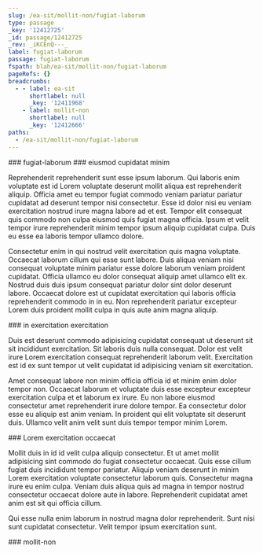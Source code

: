 ```yaml
---
slug: /ea-sit/mollit-non/fugiat-laborum
type: passage
_key: '12412725'
_id: passage/12412725
_rev: _iKCEnQ---_
label: fugiat-laborum
passage: fugiat-laborum
fspath: blah/ea-sit/mollit-non/fugiat-laborum
pageRefs: {}
breadcrumbs:
  - - label: ea-sit
      shortlabel: null
      _key: '12411968'
    - label: mollit-non
      shortlabel: null
      _key: '12412666'
paths:
  - /ea-sit/mollit-non/fugiat-laborum
---
```


<NuggetArea>
<Passage slug="/ea-sit/mollit-non/fugiat-laborum" type="passage" _key="12412725" _id="passage/12412725" _rev="_iKCEnQ---_" label="fugiat-laborum" passage="fugiat-laborum" fspath="blah/ea-sit/mollit-non/fugiat-laborum" paths="/ea-sit/mollit-non/fugiat-laborum">
<NuggetBody>
### fugiat-laborum

</NuggetBody>
<Breadcrumbs>
<Crumbs>
<Crumb _key="12411968" label="ea-sit" /><Crumb _key="12412666" label="mollit-non" />
</Crumbs>
</Breadcrumbs>
</Passage>

<NuggetsInbound>
</NuggetsInbound>
<NuggetsOutbound>
<Nugget direction="outbound" type="nugget" _key="e56da031-1e1f-498e-8c69-43a72ac3687f" _id="nugget/e56da031-1e1f-498e-8c69-43a72ac3687f" _rev="_iKCEnQ---A" fspath="blah/ea-sit/mollit-non/fugiat-laborum/eiusmod-cupidatat-minim.md" label="eiusmod cupidatat minim" paths="/ea-sit/mollit-non/fugiat-laborum/eiusmod-cupidatat-minim" slug="/ea-sit/mollit-non/fugiat-laborum/eiusmod-cupidatat-minim">
<NuggetBody>
### eiusmod cupidatat minim

Reprehenderit reprehenderit sunt esse ipsum laborum. Qui laboris enim voluptate est id Lorem voluptate deserunt mollit aliqua est reprehenderit aliquip. Officia amet eu tempor fugiat commodo veniam pariatur pariatur cupidatat ad deserunt tempor nisi consectetur. Esse id dolor nisi eu veniam exercitation nostrud irure magna labore ad et est. Tempor elit consequat quis commodo non culpa eiusmod quis fugiat magna officia. Ipsum et velit tempor irure reprehenderit minim tempor ipsum aliquip cupidatat culpa. Duis eu esse ea laboris tempor ullamco dolore.

Consectetur enim in qui nostrud velit exercitation quis magna voluptate. Occaecat laborum cillum qui esse sunt labore. Duis aliqua veniam nisi consequat voluptate minim pariatur esse dolore laborum veniam proident cupidatat. Officia ullamco eu dolor consequat aliquip amet ullamco elit ex. Nostrud duis duis ipsum consequat pariatur dolor sint dolor deserunt labore. Occaecat dolore est ut cupidatat exercitation qui laboris officia reprehenderit commodo in in eu. Non reprehenderit pariatur excepteur Lorem duis proident mollit culpa in quis aute anim magna aliquip.

</NuggetBody>
</Nugget>

<Nugget direction="outbound" type="nugget" _key="275954ce-348c-4432-8a65-22fa637ff73a" _id="nugget/275954ce-348c-4432-8a65-22fa637ff73a" _rev="_iKCEnQC---" fspath="blah/ea-sit/mollit-non/fugiat-laborum/in-exercitation-exercitation.md" label="in exercitation exercitation" paths="/ea-sit/mollit-non/fugiat-laborum/in-exercitation-exercitation" slug="/ea-sit/mollit-non/fugiat-laborum/in-exercitation-exercitation">
<NuggetBody>
### in exercitation exercitation

Duis est deserunt commodo adipisicing cupidatat consequat ut deserunt sit sit incididunt exercitation. Sit laboris duis nulla consequat. Dolor est velit irure Lorem exercitation consequat reprehenderit laborum velit. Exercitation est id ex sunt tempor ut velit cupidatat id adipisicing veniam sit exercitation.

Amet consequat labore non minim officia officia id et minim enim dolor tempor non. Occaecat laborum et voluptate duis esse excepteur excepteur exercitation culpa et et laborum ex irure. Eu non labore eiusmod consectetur amet reprehenderit irure dolore tempor. Ea consectetur dolor esse eu aliquip est anim veniam. In proident qui elit voluptate sit deserunt duis. Ullamco velit anim velit sunt duis tempor tempor minim Lorem.

</NuggetBody>
</Nugget>

<Nugget direction="outbound" type="nugget" _key="fbf1ef7c-ef87-4f38-94b7-ea7a848a6eaf" _id="nugget/fbf1ef7c-ef87-4f38-94b7-ea7a848a6eaf" _rev="_iKCEnQC--_" fspath="blah/ea-sit/mollit-non/fugiat-laborum/lorem-exercitation-occaecat.md" label="Lorem exercitation occaecat" paths="/ea-sit/mollit-non/fugiat-laborum/lorem-exercitation-occaecat" slug="/ea-sit/mollit-non/fugiat-laborum/lorem-exercitation-occaecat">
<NuggetBody>
### Lorem exercitation occaecat

Mollit duis in id id velit culpa aliquip consectetur. Et ut amet mollit adipisicing sint commodo do fugiat consectetur occaecat. Quis esse cillum fugiat duis incididunt tempor pariatur. Aliquip veniam deserunt in minim Lorem exercitation voluptate consectetur laborum quis. Consectetur magna irure eu enim culpa. Veniam duis aliqua quis ad magna in tempor nostrud consectetur occaecat dolore aute in labore. Reprehenderit cupidatat amet anim est sit qui officia cillum.

Qui esse nulla enim laborum in nostrud magna dolor reprehenderit. Sunt nisi sunt cupidatat consectetur. Velit tempor ipsum exercitation sunt.

</NuggetBody>
</Nugget>

</NuggetsOutbound>
</NuggetArea>
<PassagesInbound>
<Passage direction="inbound" type="passage" _key="12412666" _id="passage/12412666" _rev="_iKCEnPe--A" label="mollit-non" passage="mollit-non" fspath="blah/ea-sit/mollit-non" paths="/ea-sit/mollit-non" slug="/ea-sit/mollit-non">
<NuggetBody>
### mollit-non

</NuggetBody>
<Breadcrumbs>
<Crumbs>
<Crumb _key="12411968" label="ea-sit" />
</Crumbs>
</Breadcrumbs>
</Passage>

</PassagesInbound>
<PassagesOutbound>
</PassagesOutbound>